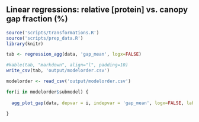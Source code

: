 ## Linear regressions: relative [protein] vs. canopy gap fraction (%)

```r
source('scripts/transformations.R')
source('scripts/prep_data.R')
library(knitr)

tab <- regression_agg(data, 'gap_mean', logx=FALSE)

#kable(tab, "markdown", align="l", padding=10)
write_csv(tab, 'output/modelorder.csv')

modelorder <- read_csv('output/modelorder.csv')
````


```r

for(i in modelorder$submodel) {
  
  agg_plot_gap(data, depvar = i, indepvar = 'gap_mean', logx=FALSE, labs = 'canopy gap fraction (%)')
  
}

````
